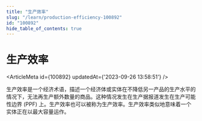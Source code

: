 ```yaml
---
title: "生产效率"
slug: "/learn/production-efficiency-100892"
id: "100892"
hide_table_of_contents: true
---
```



# 生产效率

<ArticleMeta id={100892} updatedAt={'2023-09-26 13:58:51'} />
<div className='border-solid border-b border-t-0 my-4 border-[var(--ifm-color-gray-300)]' />

生产效率是一个经济术语，描述一个经济体或实体在不降低另一产品的生产水平的情况下，无法再生产额外数量的商品。这种情况发生在生产据报道发生在生产可能性边界 (PPF) 上。生产效率也可以被称为生产效率。生产效率类似地意味着一个实体正在以最大容量运作。
